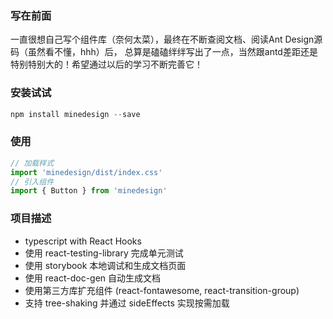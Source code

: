 
<Meta title="Welcome" />

### 写在前面 

一直很想自己写个组件库（奈何太菜），最终在不断查阅文档、阅读Ant Design源码（虽然看不懂，hhh）后，
总算是磕磕绊绊写出了一点，当然跟antd差距还是特别特别大的！希望通过以后的学习不断完善它！

### 安装试试
~~~javascript
npm install minedesign --save
~~~
### 使用
~~~javascript
// 加载样式
import 'minedesign/dist/index.css'
// 引入组件
import { Button } from 'minedesign'
~~~
### 项目描述
* typescript with React Hooks
* 使用 react-testing-library 完成单元测试
* 使用 storybook 本地调试和生成文档页面
* 使用 react-doc-gen 自动生成文档
* 使用第三方库扩充组件 (react-fontawesome, react-transition-group)
* 支持 tree-shaking 并通过 sideEffects 实现按需加载